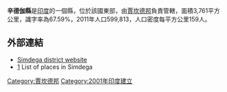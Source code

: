'''辛德伽縣'''是[[印度|印度]]的一個縣，位於該國東部，由[[賈坎德邦|賈坎德邦]]負責管轄，面積3,761平方公里，識字率為67.59%，2011年人口599,813，人口密度每平方公里159人。

==外部連結==
* [http://simdega.nic.in/ Simdega district website]
*[http://www.onefivenine.com/india/villag/Simdega] List of places in Simdega

{{coord|22|36|36|N|84|30|00|E|region:IN-JH_type:adm2nd_source:kolossus-nowiki|display=title}}

{{India-geo-stub}}
[[Category:賈坎德邦|Category:賈坎德邦]]
[[Category:2001年印度建立|Category:2001年印度建立]]
